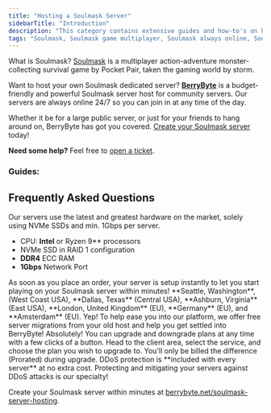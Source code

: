 ```yaml
---
title: "Hosting a Soulmask Server"
sidebarTitle: "Introduction"
description: "This category contains extensive guides and how-to's on hosting a Soulmask server."
tags: "Soulmask, Soulmask game multiplayer, Soulmask always online, Soulmask community server"
---
```


What is Soulmask? [Soulmask](https://store.steampowered.com/app/1623730/Soulmask/) is a multiplayer action-adventure monster-collecting survival game by Pocket Pair, taken the gaming world by storm.

Want to host your own Soulmask dedicated server? **[BerryByte](https://berrybyte.net/Soulmask)** is a budget-friendly and powerful Soulmask server host for community servers. Our servers are always online 24/7 so you can join in at any time of the day.

Whether it be for a large public server, or just for your friends to hang around on, BerryByte has got you covered. [Create your Soulmask server](https://berrybyte.net/Soulmask) today!

**Need some help?** Feel free to [open a ticket](https://berrybyte.net/support).

### Guides: 
<Card title="How to Join a Soulmask Server?" href="/games/soulmask/join-server">
</Card>

## Frequently Asked Questions

<AccordionGroup>

<Accordion title="What are the specs on the servers?">
Our servers use the latest and greatest hardware on the market, solely using NVMe SSDs and min. 1Gbps per server.

- CPU: **Intel** or Ryzen 9** processors
- NVMe SSD in RAID 1 configuration
- **DDR4** ECC RAM
- **1Gbps** Network Port
</Accordion>

<Accordion title="How long does setup take?">
As soon as you place an order, your server is setup instantly to let you start playing on your Soulmask server within minutes!
</Accordion>

<Accordion title="What locations are the servers in?">
**Seattle, Washington**, (West Coast USA), **Dallas, Texas** (Central USA), **Ashburn, Virginia** (East USA), **London, United Kingdom** (EU), **Germany** (EU), and **Amsterdam** (EU).
</Accordion>

<Accordion title="Can I migrate my existing server to BerryByte?">
Yep! To help ease you into our platform, we offer free server migrations from your old host and help you get settled into BerryByte!
</Accordion>

<Accordion title="Can I upgrade/downgrade my server later on?">
Absolutely! You can upgrade and downgrade plans at any time with a few clicks of a button. Head to the client area, select the service, and choose the plan you wish to upgrade to. You'll only be billed the difference (Prorated) during upgrade.
</Accordion>

<Accordion title="Are the servers DDoS protected?">
DDoS protection is **included with every server** at no extra cost. Protecting and mitigating your servers against DDoS attacks is our specialty!
</Accordion>

</AccordionGroup>


Create your Soulmask server within minutes at [berrybyte.net/soulmask-server-hosting](https://berrybyte.net/soulmask-server-hosting).